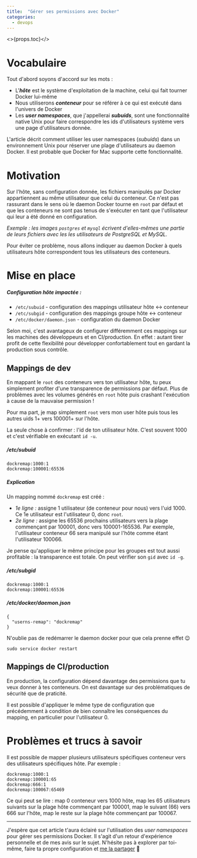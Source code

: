 ```yaml
---
title:  "Gérer ses permissions avec Docker"
categories:
  - devops
---
```


<>{props.toc}</>

# Vocabulaire

Tout d'abord soyons d'accord sur les mots :
- L'**_hôte_** est le système d'exploitation de la machine, celui qui fait tourner Docker lui-même
- Nous utiliserons **_conteneur_** pour se référer à ce qui est exécuté dans l'univers de Docker
- Les **_user namespaces_**, que j'appellerai **_subuids_**, sont une fonctionnalité native Unix pour faire correspondre les ids d'utilisateurs système vers une page d'utilisateurs donnée.

L'article décrit comment utiliser les user namespaces (_subuids_) dans un environnement Unix pour réserver une plage d'utilisateurs au daemon Docker. Il est probable que Docker for Mac supporte cette fonctionnalité.


# Motivation

Sur l'hôte, sans configuration donnée, les fichiers manipulés par Docker appartiennent au même utilisateur que celui du conteneur. Ce n'est pas rassurant dans le sens où le daemon Docker tourne en `root` par défaut et que les conteneurs ne sont pas tenus de s'exécuter en tant que l'utilisateur qui leur a été donné en configuration.

_Exemple : les images `postgres` et `mysql` écrivent d'elles-mêmes une partie de leurs fichiers avec les les utilisateurs de PostgreSQL et MySQL._

Pour éviter ce problème, nous allons indiquer au daemon Docker à quels utilisateurs hôte correspondent tous les utilisateurs des conteneurs.


# Mise en place

<h5 no-toc>Configuration hôte impactée :</h5>

- `/etc/subuid` - configuration des mappings utilisateur hôte &lt;-&gt; conteneur
- `/etc/subgid` - configuration des mappings groupe hôte &lt;-&gt; conteneur
- `/etc/docker/daemon.json` - configuration du daemon Docker

Selon moi, c'est avantageux de configurer différemment ces mappings sur les machines des développeurs et en CI/production. En effet : autant tirer profit de cette flexibilité pour développer confortablement tout en gardant la production sous contrôle.

## Mappings de dev

En mappant le `root` des conteneurs vers ton utilisateur hôte, tu peux simplement profiter d'une transparence de permissions par défaut. Plus de problèmes avec les volumes générés en `root` hôte puis crashant l'exécution à cause de la mauvaise permission !

Pour ma part, je map simplement `root` vers mon user hôte puis tous les autres uids 1+ vers 100001+ sur l'hôte.

La seule chose à confirmer : l'id de ton utilisateur hôte. C'est souvent 1000 et c'est vérifiable en exécutant `id -u`.

<h5 no-toc>/etc/subuid</h5>

```
dockremap:1000:1
dockremap:100001:65536
```

<h5 no-toc>Explication</h5>

Un mapping nommé `dockremap` est créé :
- _1e ligne :_ assigne 1 utilisateur (de conteneur pour nous) vers l'uid 1000. Ce 1e utilisateur est l'utilisateur 0, donc `root`.
- _2e ligne :_ assigne les 65536 prochains utilisateurs vers la plage commençant par 100001, donc vers 100001-165536. Par exemple, l'utilisateur conteneur 66 sera manipulé sur l'hôte comme étant l'utilisateur 100066.

Je pense qu'appliquer le même principe pour les groupes est tout aussi profitable : la transparence est totale. On peut vérifier son `gid` avec `id -g`.

<h5 no-toc>/etc/subgid</h5>

```
dockremap:1000:1
dockremap:100001:65536
```

<h5 no-toc>/etc/docker/daemon.json</h5>

```
{
  "userns-remap": "dockremap"
}
```

N'oublie pas de redémarrer le daemon docker pour que cela prenne effet 😉

```
sudo service docker restart
```

## Mappings de CI/production

En production, la configuration dépend davantage des permissions que tu veux donner à tes conteneurs. On est davantage sur des problématiques de sécurité que de praticité.

Il est possible d'appliquer le même type de configuration que précédemment à condition de bien connaître les conséquences du mapping, en particulier pour l'utilisateur 0.


# Problèmes et trucs à savoir

Il est possible de mapper plusieurs utilisateurs spécifiques conteneur vers des utilisateurs spécifiques hôte. Par exemple :

```
dockremap:1000:1
dockremap:100001:65
dockremap:666:1
dockremap:100067:65469
```

Ce qui peut se lire : map 0 conteneur vers 1000 hôte, map les 65 utilisateurs suivants sur la plage hôte commençant par 100001, map le suivant (66) vers 666 sur l'hôte, map le reste sur la plage hôte commençant par 100067.

-----

J'espère que cet article t'aura éclairé sur l'utilisation des _user namespaces_ pour gérer ses permissions Docker. Il s'agit d'un retour d'expérience personnelle et de mes avis sur le sujet. N'hésite pas à explorer par toi-même, faire ta propre configuration et <a href="/fr/about/">me la partager</a> 🙂

